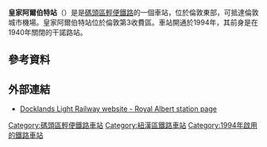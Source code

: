 {{Infobox London station |symbol = dlr
| name = 皇家阿爾伯特<br />Royal Albert 
| image_name=Royal Albert station.JPG
| manager = [[碼頭區輕便鐵路|碼頭區輕便鐵路]]
| fare_zone = 3 
| locale = {{link-en|皇家阿爾伯特船塢|Royal Albert Dock}} 
| borough = [[紐漢區|紐漢區]] 
| events1 =開通
| years1=1994年3月28日
| platforms= 2 
| access = yes
| access_note = <ref>{{Citation step free tube map}}</ref>
| latitude    = 51.5083
| longitude   =  0.0459
| original    = [[碼頭區輕便鐵路|碼頭區輕便鐵路]]
| dlrbat0708 = 0.793
| dlrbat0809 = 0.853
| dlrbat1011 = 1.114
}}
'''皇家阿爾伯特站'''（{{lang-en|Royal Albert DLR station}}）是是[[碼頭區輕便鐵路|碼頭區輕便鐵路]]的一個車站，位於倫敦東部{{link-en|皇家阿爾伯特船塢|Royal Albert Dock}}，可抵達倫敦城市機場。皇家阿爾伯特站位於倫敦第3收費區。車站開通於1994年，其前身是在1940年關閉的干諾路站。
== 參考資料 ==
{{reflist}}
==外部連結==
* [http://www.tfl.gov.uk/gettingaround/transportaccessibility/dlr/3244.aspx Docklands Light Railway website - Royal Albert station page] {{Wayback|url=http://www.tfl.gov.uk/gettingaround/transportaccessibility/dlr/3244.aspx |date=20140302185730 }}

{{DLR}}

{{DEFAULTSORT:Royal Albert}}
[[Category:碼頭區輕便鐵路車站|Category:碼頭區輕便鐵路車站]]
[[Category:紐漢區鐵路車站|Category:紐漢區鐵路車站]]
[[Category:1994年啟用的鐵路車站|Category:1994年啟用的鐵路車站]]